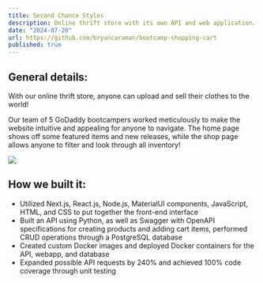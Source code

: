 ```yaml
---
title: Second Chance Styles
description: Online thrift store with its own API and web application.
date: "2024-07-20"
url: https://github.com/bryancaraman/bootcamp-shopping-cart
published: true
---
```


General details:
-
With our online thrift store, anyone can upload and sell their clothes to the world!

Our team of 5 GoDaddy bootcampers worked meticulously to make the website intuitive and appealing for anyone to navigate. The home page shows off some featured items and new releases, while the shop page allows anyone to filter and look through all inventory!

![](/thrift.png)

How we built it:
-
- Utilized Next.js, React.js, Node.js, MaterialUI components, JavaScript, HTML, and CSS to put together the front-end interface
- Built an API using Python, as well as Swagger with OpenAPI specifications for creating products and adding cart items, performed CRUD operations through a PostgreSQL database
- Created custom Docker images and deployed Docker containers for the API, webapp, and database
- Expanded possible API requests by 240% and achieved 100% code coverage through unit testing